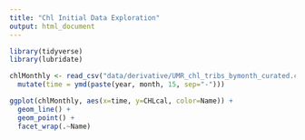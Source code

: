 ```yaml
---
title: "Chl Initial Data Exploration"
output: html_document
---
```


```r
library(tidyverse)
library(lubridate)

chlMonthly <- read_csv("data/derivative/UMR_chl_tribs_bymonth_curated.csv") %>%
  mutate(time = ymd(paste(year, month, 15, sep="-")))

ggplot(chlMonthly, aes(x=time, y=CHLcal, color=Name)) +
  geom_line() +
  geom_point() +
  facet_wrap(.~Name)
 
```


